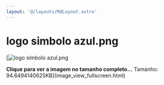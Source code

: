 ```yaml
---
layout: '@/layouts/MdLayout.astro'
---
```






logo simbolo azul.png
=====================







[<Image src="https://arapiraca.ufal.br/graduacao/ciencia-da-computacao/documentos/logo-do-curso/logo-cc-simbolo.png/%40%40images/681e4e3f-5661-443b-938c-1779271d5476.png" alt="logo simbolo azul.png" inferSize />




**Clique para ver a imagem no tamanho completo…**
Tamanho: 94.6494140625KB](image_view_fullscreen.html)







